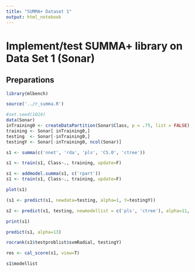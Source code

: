 ```yaml
---
title: "SUMMA+ Dataset 1"
output: html_notebook
---
```


# Implement/test SUMMA+ library on Data Set 1 (Sonar)

## Preparations

```r
library(mlbench)

source('../r_summa.R')
```

```r
#set.seed(1024)
data(Sonar)
inTraining0 <- createDataPartition(Sonar$Class, p = .75, list = FALSE)
training <- Sonar[ inTraining0,]
testing  <- Sonar[-inTraining0,]
testingY <- Sonar[-inTraining0, ncol(Sonar)]
```

```r
s1 <- summa(c('nnet', 'rda', 'pls', 'C5.0', 'ctree'))
```

```r
s1 <- train(s1, Class~., training, update=F)
```

```r
s1 <- addmodel.summa(s1, c('rpart'))
s1 <- train(s1, Class~., training, update=F)
```

```r
plot(s1)
```

```r
(s1 <- predict(s1, newdata=testing, alpha=1, Y=testingY))
```

```r
s2 <- predict(s1, testing, newmodellist = c('pls', 'ctree'), alpha=11, Y=testingY)
```

```r
print(s1)
```

```r
predict(s1, alpha=13)
```

```r
rocrank(s1$testproblist$svmRadial, testingY)
```

```r
res <- cal_score(s1, view=T)
```

```r
s1$modellist
```

